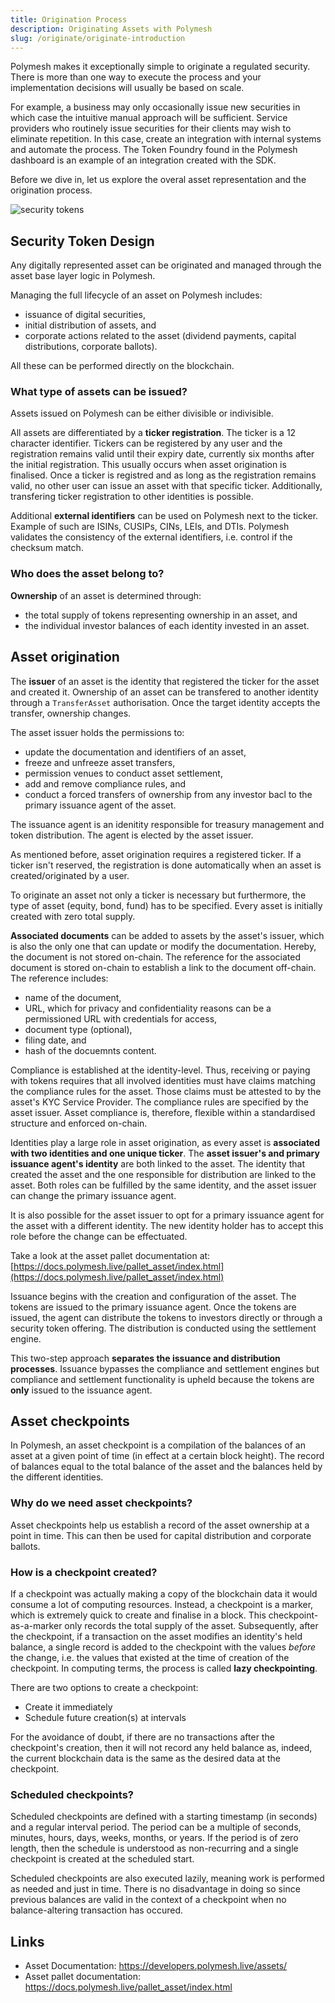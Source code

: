 ```yaml
---
title: Origination Process
description: Originating Assets with Polymesh
slug: /originate/originate-introduction
---
```


Polymesh makes it exceptionally simple to originate a regulated security. There is more than one way to execute the process and your implementation decisions will usually be based on scale.

For example, a business may only occasionally issue new securities in which case the intuitive manual approach will be sufficient. Service providers who routinely issue securities for their clients may wish to eliminate repetition. In this case, create an integration with internal systems and automate the process. The Token Foundry found in the Polymesh dashboard is an example of an integration created with the SDK.

Before we dive in, let us explore the overal asset representation and the origination process.

![security tokens](images/security_tokens.png)

## Security Token Design

Any digitally represented asset can be originated and managed through the asset base layer logic in Polymesh.

Managing the full lifecycle of an asset on Polymesh includes:

* issuance of digital securities,
* initial distribution of assets, and
* corporate actions related to the asset (dividend payments, capital distributions, corporate ballots).

All these can be performed directly on the blockchain.

### What type of assets can be issued?

Assets issued on Polymesh can be either divisible or indivisible.

All assets are differentiated by a **ticker registration**. The ticker is a 12 character identifier. Tickers can be registered by any user and the registration remains valid until their expiry date, currently six months after the initial registration. This usually occurs when asset origination is finalised. Once a ticker is registred and as long as the registration remains valid, no other user can issue an asset with that specific ticker. Additionally, transfering ticker registration to other identities is possible.

Additional **external identifiers** can be used on Polymesh next to the ticker. Example of such are ISINs, CUSIPs, CINs, LEIs, and DTIs. Polymesh validates the consistency of the external identifiers, i.e. control if the checksum match.

### Who does the asset belong to?

**Ownership** of an asset is determined through:

* the total supply of tokens representing ownership in an asset, and
* the individual investor balances of each identity invested in an asset.

## Asset origination

The **issuer** of an asset is the identity that registered the ticker for the asset and created it. Ownership of an asset can be transfered to another identity through a ```TransferAsset``` authorisation. Once the target identity accepts the transfer, ownership changes.

The asset issuer holds the permissions to:

* update the documentation and identifiers of an asset,
* freeze and unfreeze asset transfers,
* permission venues to conduct asset settlement,
* add and remove compliance rules, and
* conduct a forced transfers of ownership from any investor bacl to the primary issuance agent of the asset.

<HighlightBox type="info">

The issuance agent is an idenitity responsible for treasury management and token distribution. The agent is elected by the asset issuer.

</HighlightBox>

As mentioned before, asset origination requires a registered ticker. If a ticker isn't reserved, the registration is done automatically when an asset is created/originated by a user.

To originate an asset not only a ticker is necessary but furthermore, the type of asset (equity, bond, fund) has to be specified. Every asset is initially created with zero total supply.

**Associated documents** can be added to assets by the asset's issuer, which is also the only one that can update or modify the documentation. Hereby, the document is not stored on-chain. The reference for the associated document is stored on-chain to establish a link to the document off-chain. The reference includes:

* name of the document,
* URL, which for privacy and confidentiality reasons can be a permissioned URL with credentials for access,
* document type (optional),
* filing date, and
* hash of the docuemnts content.

Compliance is established at the identity-level. Thus, receiving or paying with tokens requires that all involved identities must have claims matching the compliance rules for the asset. Those claims must be attested to by the asset's KYC Service Provider. The compliance rules are specified by the asset issuer. Asset compliance is, therefore, flexible within a standardised structure and enforced on-chain.

Identities play a large role in asset origination, as every asset is **associated with two identities and one unique ticker**. The **asset issuer's and primary issuance agent's identity** are both linked to the asset. The identity that created the asset and the one responsible for distribution are linked to the asset. Both roles can be fulfilled by the same identity, and the asset issuer can change the primary issuance agent.

It is also possible for the asset issuer to opt for a primary issuance agent for the asset with a different identity. The new identity holder has to accept this role before the change can be effectuated.

<HighlightBox type="info">

Take a look at the asset pallet documentation at: [https://docs.polymesh.live/pallet_asset/index.html](https://docs.polymesh.live/pallet_asset/index.html)

</HighlightBox>

Issuance begins with the creation and configuration of the asset. The tokens are issued to the primary issuance agent. Once the tokens are issued, the agent can distribute the tokens to investors directly or through a security token offering. The distribution is conducted using the settlement engine.

This two-step approach **separates the issuance and distribution processes**. Issuance bypasses the compliance and settlement engines but compliance and settlement functionality is upheld because the tokens are **only** issued to the issuance agent.

## Asset checkpoints

In Polymesh, an asset checkpoint is a compilation of the balances of an asset at a given point of time (in effect at a certain block height). The record of balances equal to the total balance of the asset and the balances held by the different identities.

### Why do we need asset checkpoints?

Asset checkpoints help us establish a record of the asset ownership at a point in time. This can then be used for capital distribution and corporate ballots.

### How is a checkpoint created?

If a checkpoint was actually making a copy of the blockchain data it would consume a lot of computing resources. Instead, a checkpoint is a marker, which is extremely quick to create and finalise in a block. This checkpoint-as-a-marker only records the total supply of the asset. Subsequently, after the checkpoint, if a transaction on the asset modifies an identity's held balance, a single record is added to the checkpoint with the values _before_ the change, i.e. the values that existed at the time of creation of the checkpoint. In computing terms, the process is called **lazy checkpointing**.

There are two options to create a checkpoint:

* Create it immediately
* Schedule future creation(s) at intervals

For the avoidance of doubt, if there are no transactions after the checkpoint's creation, then it will not record any held balance as, indeed, the current blockchain data is the same as the desired data at the checkpoint.

### Scheduled checkpoints?

Scheduled checkpoints are defined with a starting timestamp (in seconds) and a regular interval period. The period can be a multiple of seconds, minutes, hours, days, weeks, months, or years. If the period is of zero length, then the schedule is understood as non-recurring and a single checkpoint is created at the scheduled start.

Scheduled checkpoints are also executed lazily, meaning work is performed as needed and just in time. There is no disadvantage in doing so since previous balances are valid in the context of a checkpoint when no balance-altering transaction has occured.

## Links

* Asset Documentation: https://developers.polymesh.live/assets/
* Asset pallet documentation: https://docs.polymesh.live/pallet_asset/index.html
